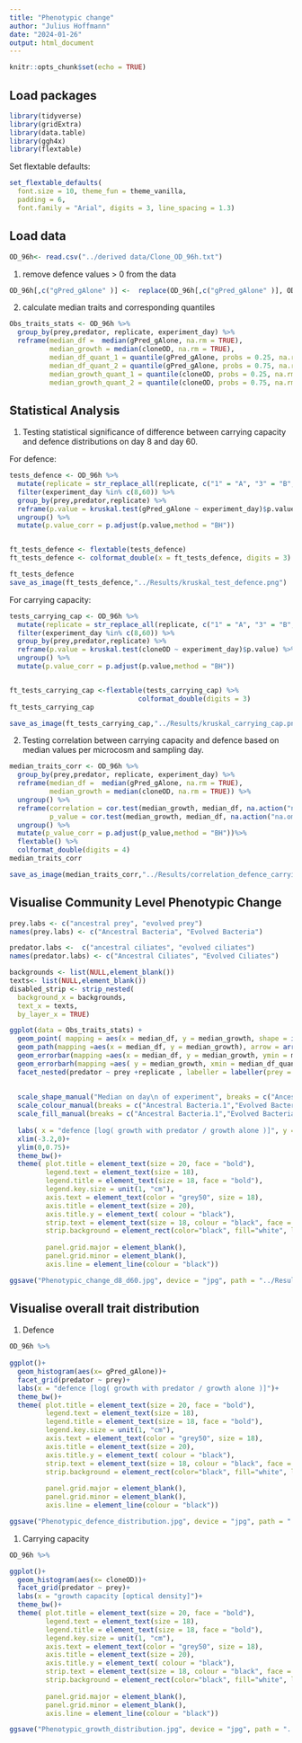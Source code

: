 ---
title: "Phenotypic change"
author: "Julius Hoffmann"
date: "2024-01-26"
output: html_document
---

```{r setup, include=FALSE}
knitr::opts_chunk$set(echo = TRUE)
```

## Load packages

```{r , message=FALSE}
library(tidyverse)
library(gridExtra)
library(data.table)
library(ggh4x)
library(flextable)
```

Set flextable defaults:

```{r}
set_flextable_defaults(
  font.size = 10, theme_fun = theme_vanilla,
  padding = 6,
  font.family = "Arial", digits = 3, line_spacing = 1.3)
```


## Load data

```{r pressure, echo=FALSE}
OD_96h<- read.csv("../derived data/Clone_OD_96h.txt")
```

1) remove defence values > 0 from the data
```{r}
OD_96h[,c("gPred_gAlone" )] <-  replace(OD_96h[,c("gPred_gAlone" )], OD_96h[,c("gPred_gAlone" )] > 0, c(NA))
```

2) calculate median traits and corresponding quantiles

```{r}

Obs_traits_stats <- OD_96h %>% 
  group_by(prey,predator, replicate, experiment_day) %>% 
  reframe(median_df =  median(gPred_gAlone, na.rm = TRUE),
          median_growth = median(cloneOD, na.rm = TRUE),
          median_df_quant_1 = quantile(gPred_gAlone, probs = 0.25, na.rm = TRUE), 
          median_df_quant_2 = quantile(gPred_gAlone, probs = 0.75, na.rm = TRUE),
          median_growth_quant_1 = quantile(cloneOD, probs = 0.25, na.rm = TRUE), 
          median_growth_quant_2 = quantile(cloneOD, probs = 0.75, na.rm = TRUE))

```

## Statistical Analysis
1) Testing statistical significance of difference between carrying capacity and defence distributions on day 8 and day 60.

For defence:
```{r}
tests_defence <- OD_96h %>% 
  mutate(replicate = str_replace_all(replicate, c("1" = "A", "3" = "B", "5" = "C"))) %>% 
  filter(experiment_day %in% c(8,60)) %>% 
  group_by(prey,predator,replicate) %>% 
  reframe(p.value = kruskal.test(gPred_gAlone ~ experiment_day)$p.value) %>% 
  ungroup() %>% 
  mutate(p.value_corr = p.adjust(p.value,method = "BH"))


ft_tests_defence <- flextable(tests_defence) 
ft_tests_defence <- colformat_double(x = ft_tests_defence, digits = 3)

ft_tests_defence 
save_as_image(ft_tests_defence,"../Results/kruskal_test_defence.png")
```

For carrying capacity:
```{r}
tests_carrying_cap <- OD_96h %>% 
  mutate(replicate = str_replace_all(replicate, c("1" = "A", "3" = "B", "5" = "C"))) %>% 
  filter(experiment_day %in% c(8,60)) %>% 
  group_by(prey,predator,replicate) %>% 
  reframe(p.value = kruskal.test(cloneOD ~ experiment_day)$p.value) %>% 
  ungroup() %>% 
  mutate(p.value_corr = p.adjust(p.value,method = "BH")) 


ft_tests_carrying_cap <-flextable(tests_carrying_cap) %>% 
                                colformat_double(digits = 3)
ft_tests_carrying_cap

save_as_image(ft_tests_carrying_cap,"../Results/kruskal_carrying_cap.png")
```


2) Testing correlation between carrying capacity and defence based on median values per microcosm and sampling day.

```{r}

median_traits_corr <- OD_96h %>% 
  group_by(prey,predator, replicate, experiment_day) %>% 
  reframe(median_df =  median(gPred_gAlone, na.rm = TRUE),
          median_growth = median(cloneOD, na.rm = TRUE)) %>% 
  ungroup() %>% 
  reframe(correlation = cor.test(median_growth, median_df, na.action("na.omit"),method = "kendall")$estimate,
          p_value = cor.test(median_growth, median_df, na.action("na.omit"),method = "kendall")$p.value) %>% 
  ungroup() %>% 
  mutate(p_value_corr = p.adjust(p_value,method = "BH"))%>% 
  flextable() %>% 
  colformat_double(digits = 4)
median_traits_corr

save_as_image(median_traits_corr,"../Results/correlation_defence_carrying_cap.png")
```


## Visualise Community Level Phenotypic Change

```{r, echo=FALSE}
prey.labs <- c("ancestral prey", "evolved prey")
names(prey.labs) <- c("Ancestral Bacteria", "Evolved Bacteria")

predator.labs <-  c("ancestral ciliates", "evolved ciliates")
names(predator.labs) <- c("Ancestral Ciliates", "Evolved Ciliates")

backgrounds <- list(NULL,element_blank())
texts<- list(NULL,element_blank())
disabled_strip <- strip_nested(
  background_x = backgrounds,
  text_x = texts,
  by_layer_x = TRUE)

ggplot(data = Obs_traits_stats) +
  geom_point( mapping = aes(x = median_df, y = median_growth, shape = interaction(predator,experiment_day), colour = interaction(prey,replicate), fill=interaction(prey,replicate) ),size = 4, stroke = 1.6)+
  geom_path(mapping =aes(x = median_df, y = median_growth), arrow = arrow(length=unit(0.3,"cm"),type = "closed",angle = 20), colour = "#000000", linewidth = 0.8) +
  geom_errorbar(mapping =aes(x = median_df, y = median_growth, ymin = median_growth_quant_1, ymax = median_growth_quant_2), width=.00, linewidth = 0.6)+
  geom_errorbarh(mapping =aes( y = median_growth, xmin = median_df_quant_1, xmax = median_df_quant_2), height=.00, linewidth = 0.6)+
  facet_nested(predator ~ prey +replicate , labeller = labeller(prey = prey.labs, predator = predator.labs), strip = disabled_strip)+
  
  
  scale_shape_manual("Median on day\n of experiment", breaks = c("Ancestral Ciliates.8","Ancestral Ciliates.28","Ancestral Ciliates.60","Evolved Ciliates.8", "Evolved Ciliates.28","Evolved Ciliates.60"), values = c(1,21,19,2,24,17) ,guide = "none")+
  scale_colour_manual(breaks = c("Ancestral Bacteria.1","Evolved Bacteria.1","Ancestral Bacteria.3","Evolved Bacteria.3","Ancestral Bacteria.5","Evolved Bacteria.5"), values = c("#7cac00e6","#c87cffff","#7cac00e6", "#00bec4ff","#7cac00e6","#f8776eff"),guide = "none")+
  scale_fill_manual(breaks = c("Ancestral Bacteria.1","Evolved Bacteria.1","Ancestral Bacteria.3","Evolved Bacteria.3","Ancestral Bacteria.5","Evolved Bacteria.5"), values = c("#CCCCCC","#CCCCCC","#CCCCCC", "#CCCCCC","#CCCCCC","#CCCCCC"),guide = "none")+
  
  labs( x = "defence [log( growth with predator / growth alone )]", y = "growth capacity [optical density]")+
  xlim(-3.2,0)+
  ylim(0,0.75)+
  theme_bw()+
  theme( plot.title = element_text(size = 20, face = "bold"),
         legend.text = element_text(size = 18),
         legend.title = element_text(size = 18, face = "bold"),
         legend.key.size = unit(1, "cm"),
         axis.text = element_text(color = "grey50", size = 18),
         axis.title = element_text(size = 20),
         axis.title.y = element_text( colour = "black"),
         strip.text = element_text(size = 18, colour = "black", face = "bold"),
         strip.background = element_rect(color="black", fill="white", linewidth=1, linetype="solid"),
         
         panel.grid.major = element_blank(),
         panel.grid.minor = element_blank(), 
         axis.line = element_line(colour = "black"))  

ggsave("Phenotypic_change_d8_d60.jpg", device = "jpg", path = "../Results", width = 450, height = 200,  units = "mm" )
```

## Visualise overall trait distribution

1) Defence

```{r, echo=FALSE, fig.dim=c(10,8)}

OD_96h %>% 
 
ggplot()+
  geom_histogram(aes(x= gPred_gAlone))+
  facet_grid(predator ~ prey)+
  labs(x = "defence [log( growth with predator / growth alone )]")+
  theme_bw()+
  theme( plot.title = element_text(size = 20, face = "bold"),
         legend.text = element_text(size = 18),
         legend.title = element_text(size = 18, face = "bold"),
         legend.key.size = unit(1, "cm"),
         axis.text = element_text(color = "grey50", size = 18),
         axis.title = element_text(size = 20),
         axis.title.y = element_text( colour = "black"),
         strip.text = element_text(size = 18, colour = "black", face = "bold"),
         strip.background = element_rect(color="black", fill="white", linewidth=1, linetype="solid"),
         
         panel.grid.major = element_blank(),
         panel.grid.minor = element_blank(), 
         axis.line = element_line(colour = "black"))  

ggsave("Phenotypic_defence_distribution.jpg", device = "jpg", path = "../Results", width = 360, height = 200,  units = "mm" )

```

1) Carrying capacity

```{r, echo=FALSE, fig.dim=c(10,8)}

OD_96h %>% 

ggplot()+
  geom_histogram(aes(x= cloneOD))+
  facet_grid(predator ~ prey)+
  labs(x = "growth capacity [optical density]")+
  theme_bw()+
  theme( plot.title = element_text(size = 20, face = "bold"),
         legend.text = element_text(size = 18),
         legend.title = element_text(size = 18, face = "bold"),
         legend.key.size = unit(1, "cm"),
         axis.text = element_text(color = "grey50", size = 18),
         axis.title = element_text(size = 20),
         axis.title.y = element_text( colour = "black"),
         strip.text = element_text(size = 18, colour = "black", face = "bold"),
         strip.background = element_rect(color="black", fill="white", linewidth=1, linetype="solid"),
         
         panel.grid.major = element_blank(),
         panel.grid.minor = element_blank(), 
         axis.line = element_line(colour = "black"))  

ggsave("Phenotypic_growth_distribution.jpg", device = "jpg", path = "../Results", width = 360, height = 200,  units = "mm" )

```
